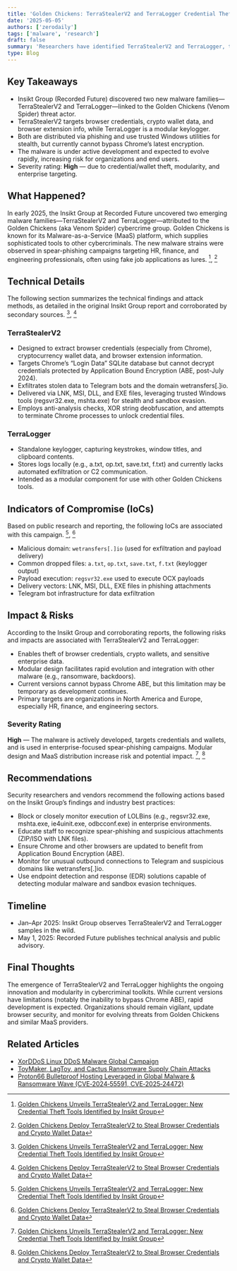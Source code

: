 ```yaml
---
title: 'Golden Chickens: TerraStealerV2 and TerraLogger Credential Theft Identified'
date: '2025-05-05'
authors: ['zerodaily']
tags: ['malware', 'research']
draft: false
summary: 'Researchers have identified TerraStealerV2 and TerraLogger, two new malware families from Golden Chickens targeting browser credentials and cryptocurrency wallets.'
type: Blog
---
```


<div style={{ display: "flex", justifyContent: "center" }}>
  <SpotifyEmbed trackId="255AbgzNZ6TuiF8cO9X9QT" type="episode" height={152} width="50%" />
</div>

## Key Takeaways

- Insikt Group (Recorded Future) discovered two new malware families—TerraStealerV2 and TerraLogger—linked to the Golden Chickens (Venom Spider) threat actor.
- TerraStealerV2 targets browser credentials, crypto wallet data, and browser extension info, while TerraLogger is a modular keylogger.
- Both are distributed via phishing and use trusted Windows utilities for stealth, but currently cannot bypass Chrome’s latest encryption.
- The malware is under active development and expected to evolve rapidly, increasing risk for organizations and end users.
- Severity rating: **High** — due to credential/wallet theft, modularity, and enterprise targeting.

## What Happened?

In early 2025, the Insikt Group at Recorded Future uncovered two emerging malware families—TerraStealerV2 and TerraLogger—attributed to the Golden Chickens (aka Venom Spider) cybercrime group. Golden Chickens is known for its Malware-as-a-Service (MaaS) platform, which supplies sophisticated tools to other cybercriminals. The new malware strains were observed in spear-phishing campaigns targeting HR, finance, and engineering professionals, often using fake job applications as lures. [^1], [^2]

## Technical Details

The following section summarizes the technical findings and attack methods, as detailed in the original Insikt Group report and corroborated by secondary sources. [^1], [^2]

### TerraStealerV2

- Designed to extract browser credentials (especially from Chrome), cryptocurrency wallet data, and browser extension information.
- Targets Chrome’s “Login Data” SQLite database but cannot decrypt credentials protected by Application Bound Encryption (ABE, post-July 2024).
- Exfiltrates stolen data to Telegram bots and the domain wetransfers[.]io.
- Delivered via LNK, MSI, DLL, and EXE files, leveraging trusted Windows tools (regsvr32.exe, mshta.exe) for stealth and sandbox evasion.
- Employs anti-analysis checks, XOR string deobfuscation, and attempts to terminate Chrome processes to unlock credential files.

### TerraLogger

- Standalone keylogger, capturing keystrokes, window titles, and clipboard contents.
- Stores logs locally (e.g., a.txt, op.txt, save.txt, f.txt) and currently lacks automated exfiltration or C2 communication.
- Intended as a modular component for use with other Golden Chickens tools.

## Indicators of Compromise (IoCs)

Based on public research and reporting, the following IoCs are associated with this campaign. [^1], [^2]

- Malicious domain: `wetransfers[.]io` (used for exfiltration and payload delivery)
- Common dropped files: `a.txt`, `op.txt`, `save.txt`, `f.txt` (keylogger output)
- Payload execution: `regsvr32.exe` used to execute OCX payloads
- Delivery vectors: LNK, MSI, DLL, EXE files in phishing attachments
- Telegram bot infrastructure for data exfiltration

## Impact & Risks

According to the Insikt Group and corroborating reports, the following risks and impacts are associated with TerraStealerV2 and TerraLogger:

- Enables theft of browser credentials, crypto wallets, and sensitive enterprise data.
- Modular design facilitates rapid evolution and integration with other malware (e.g., ransomware, backdoors).
- Current versions cannot bypass Chrome ABE, but this limitation may be temporary as development continues.
- Primary targets are organizations in North America and Europe, especially HR, finance, and engineering sectors.

### Severity Rating

**High** — The malware is actively developed, targets credentials and wallets, and is used in enterprise-focused spear-phishing campaigns. Modular design and MaaS distribution increase risk and potential impact. [^1], [^2]

## Recommendations

Security researchers and vendors recommend the following actions based on the Insikt Group’s findings and industry best practices:

- Block or closely monitor execution of LOLBins (e.g., regsvr32.exe, mshta.exe, ie4uinit.exe, odbcconf.exe) in enterprise environments.
- Educate staff to recognize spear-phishing and suspicious attachments (ZIP/ISO with LNK files).
- Ensure Chrome and other browsers are updated to benefit from Application Bound Encryption (ABE).
- Monitor for unusual outbound connections to Telegram and suspicious domains like wetransfers[.]io.
- Use endpoint detection and response (EDR) solutions capable of detecting modular malware and sandbox evasion techniques.

## Timeline

- Jan–Apr 2025: Insikt Group observes TerraStealerV2 and TerraLogger samples in the wild.
- May 1, 2025: Recorded Future publishes technical analysis and public advisory. 

## Final Thoughts

The emergence of TerraStealerV2 and TerraLogger highlights the ongoing innovation and modularity in cybercriminal toolkits. While current versions have limitations (notably the inability to bypass Chrome ABE), rapid development is expected. Organizations should remain vigilant, update browser security, and monitor for evolving threats from Golden Chickens and similar MaaS providers.

## Related Articles

- [XorDDoS Linux DDoS Malware Global Campaign](</blog/2025-04-18-xorddos-linux-ddos-malware-global-campaign>)
- [ToyMaker, LagToy, and Cactus Ransomware Supply Chain Attacks](</blog/2025-04-26-toymaker-lagtoy-cactus-ransomware-supply-chain>)
- [Proton66 Bulletproof Hosting Leveraged in Global Malware & Ransomware Wave (CVE‑2024‑55591, CVE‑2025‑24472)](</blog/2025-04-21-cybercriminals-exploit-proton66-bulletproof-hosting>)

[^1]: [Golden Chickens Unveils TerraStealerV2 and TerraLogger: New Credential Theft Tools Identified by Insikt Group](https://www.recordedfuture.com/research/terrastealerv2-and-terralogger)
[^2]: [Golden Chickens Deploy TerraStealerV2 to Steal Browser Credentials and Crypto Wallet Data](https://thehackernews.com/2025/05/golden-chickens-deploy-terrastealerv2.html)

